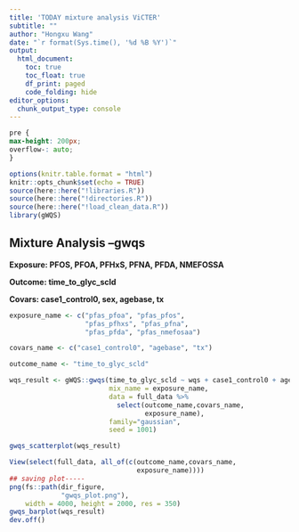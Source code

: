 ```yaml
---
title: 'TODAY mixture analysis ViCTER'
subtitle: ""
author: "Hongxu Wang"
date: "`r format(Sys.time(), '%d %B %Y')`"
output:
  html_document:
    toc: true
    toc_float: true
    df_print: paged
    code_folding: hide
editor_options: 
  chunk_output_type: console
---
```


```css
pre {
max-height: 200px;
overflow-: auto;
}

```


```r
options(knitr.table.format = "html")
knitr::opts_chunk$set(echo = TRUE)
source(here::here("!libraries.R"))
source(here::here("!directories.R"))
source(here::here("!load_clean_data.R"))
library(gWQS)
```

## Mixture Analysis --gwqs
**Exposure: PFOS, PFOA, PFHxS, PFNA, PFDA, NMEFOSSA**

**Outcome: time_to_glyc_scld**

**Covars: case1_control0, sex, agebase, tx**

```r
exposure_name <- c("pfas_pfoa", "pfas_pfos", 
                   "pfas_pfhxs", "pfas_pfna",
                   "pfas_pfda", "pfas_nmefosaa")

covars_name <- c("case1_control0", "agebase", "tx")

outcome_name <- "time_to_glyc_scld"

wqs_result <- gWQS::gwqs(time_to_glyc_scld ~ wqs + case1_control0 + agebase + tx,
                         mix_name = exposure_name, 
                         data = full_data %>%
                           select(outcome_name,covars_name,
                                  exposure_name),
                         family="gaussian",
                         seed = 1001)

gwqs_scatterplot(wqs_result)

View(select(full_data, all_of(c(outcome_name,covars_name,
                                exposure_name))))
## saving plot-----
png(fs::path(dir_figure,
             "gwqs_plot.png"),
    width = 4000, height = 2000, res = 350)
gwqs_barplot(wqs_result)
dev.off()
```
